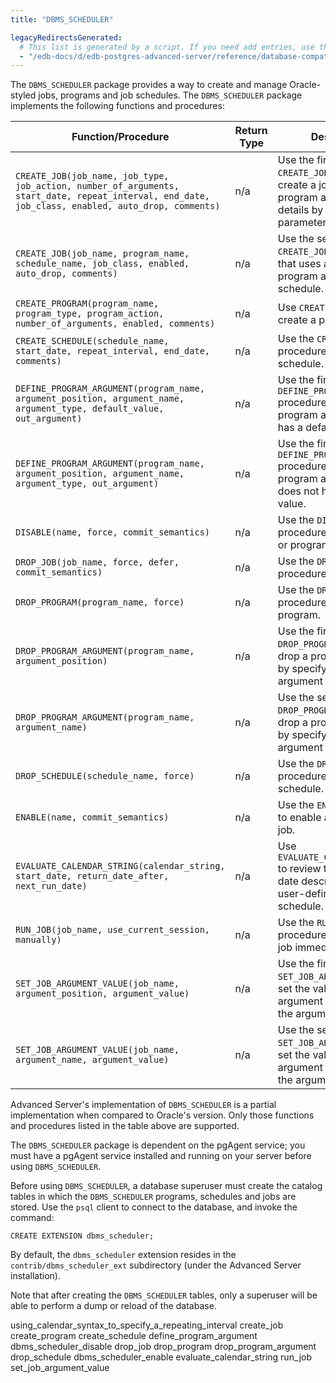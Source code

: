 ```yaml
---
title: "DBMS_SCHEDULER"

legacyRedirectsGenerated:
  # This list is generated by a script. If you need add entries, use the `legacyRedirects` key.
  - "/edb-docs/d/edb-postgres-advanced-server/reference/database-compatibility-for-oracle-developers-built-in-package-guide/13/dbms_scheduler.html"
---
```


The `DBMS_SCHEDULER` package provides a way to create and manage Oracle-styled jobs, programs and job schedules. The `DBMS_SCHEDULER` package implements the following functions and procedures:

| Function/Procedure                                                                                                                                | Return Type | Description                                                                                                                       |
| ------------------------------------------------------------------------------------------------------------------------------------------------- | ----------- | --------------------------------------------------------------------------------------------------------------------------------- |
| `CREATE_JOB(job_name, job_type, job_action, number_of_arguments, start_date, repeat_interval, end_date, job_class, enabled, auto_drop, comments)` | n/a         | Use the first form of the `CREATE_JOB` procedure to create a job, specifying program and schedule details by means of parameters. |
| `CREATE_JOB(job_name, program_name, schedule_name, job_class, enabled, auto_drop, comments)`                                                      | n/a         | Use the second form of `CREATE_JOB` to create a job that uses a named program and named schedule.                                 |
| `CREATE_PROGRAM(program_name, program_type, program_action, number_of_arguments, enabled, comments)`                                              | n/a         | Use `CREATE_PROGRAM` to create a program.                                                                                         |
| `CREATE_SCHEDULE(schedule_name, start_date, repeat_interval, end_date, comments)`                                                                 | n/a         | Use the `CREATE_SCHEDULE` procedure to create a schedule.                                                                         |
| `DEFINE_PROGRAM_ARGUMENT(program_name, argument_position, argument_name, argument_type, default_value, out_argument)`                             | n/a         | Use the first form of the `DEFINE_PROGRAM_ARGUMENT` procedure to define a program argument that has a default value.              |
| `DEFINE_PROGRAM_ARGUMENT(program_name, argument_position, argument_name, argument_type, out_argument)`                                            | n/a         | Use the first form of the `DEFINE_PROGRAM_ARGUMENT` procedure to define a program argument that does not have a default value.    |
| `DISABLE(name, force, commit_semantics)`                                                                                                          | n/a         | Use the `DISABLE` procedure to disable a job or program.                                                                          |
| `DROP_JOB(job_name, force, defer, commit_semantics)`                                                                                              | n/a         | Use the `DROP_JOB` procedure to drop a job.                                                                                       |
| `DROP_PROGRAM(program_name, force)`                                                                                                               | n/a         | Use the `DROP_PROGRAM` procedure to drop a program.                                                                               |
| `DROP_PROGRAM_ARGUMENT(program_name, argument_position)`                                                                                          | n/a         | Use the first form of `DROP_PROGRAM_ARGUMENT` to drop a program argument by specifying the argument position.                     |
| `DROP_PROGRAM_ARGUMENT(program_name, argument_name)`                                                                                              | n/a         | Use the second form of `DROP_PROGRAM_ARGUMENT` to drop a program argument by specifying the argument name.                        |
| `DROP_SCHEDULE(schedule_name, force)`                                                                                                             | n/a         | Use the `DROP SCHEDULE` procedure to drop a schedule.                                                                             |
| `ENABLE(name, commit_semantics)`                                                                                                                  | n/a         | Use the `ENABLE` command to enable a program or job.                                                                              |
| `EVALUATE_CALENDAR_STRING(calendar_string, start_date, return_date_after, next_run_date)`                                                         | n/a         | Use `EVALUATE_CALENDAR_STRING` to review the execution date described by a user-defined calendar schedule.                        |
| `RUN_JOB(job_name, use_current_session, manually)`                                                                                                | n/a         | Use the `RUN_JOB` procedure to execute a job immediately.                                                                         |
| `SET_JOB_ARGUMENT_VALUE(job_name, argument_position, argument_value)`                                                                             | n/a         | Use the first form of `SET_JOB_ARGUMENT` value to set the value of a job argument described by the argument's position.           |
| `SET_JOB_ARGUMENT_VALUE(job_name, argument_name, argument_value)`                                                                                 | n/a         | Use the second form of `SET_JOB_ARGUMENT` value to set the value of a job argument described by the argument's name.              |

Advanced Server's implementation of `DBMS_SCHEDULER` is a partial implementation when compared to Oracle's version. Only those functions and procedures listed in the table above are supported.

The `DBMS_SCHEDULER` package is dependent on the pgAgent service; you must have a pgAgent service installed and running on your server before using `DBMS_SCHEDULER`.

Before using `DBMS_SCHEDULER`, a database superuser must create the catalog tables in which the `DBMS_SCHEDULER` programs, schedules and jobs are stored. Use the `psql` client to connect to the database, and invoke the command:

```text
CREATE EXTENSION dbms_scheduler;
```

By default, the `dbms_scheduler` extension resides in the `contrib/dbms_scheduler_ext` subdirectory (under the Advanced Server installation).

Note that after creating the `DBMS_SCHEDULER` tables, only a superuser will be able to perform a dump or reload of the database.

<div class="toctree" maxdepth="6">

using_calendar_syntax_to_specify_a_repeating_interval create_job create_program create_schedule define_program_argument dbms_scheduler_disable drop_job drop_program drop_program_argument drop_schedule dbms_scheduler_enable evaluate_calendar_string run_job set_job_argument_value

</div>
